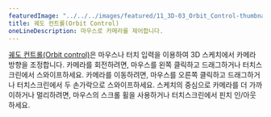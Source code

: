 ---
featuredImage: "../../../images/featured/11_3D-03_Orbit_Control-thumbnail.png"
title: 궤도 컨트롤(Orbit Control)
oneLineDescription: 마우스로 카메라를 제어합니다.
---

<a href="https://p5js.org/reference/p5/orbitControl" target="_blank">궤도 컨트롤(Orbit control)</a>은 
마우스나 터치 입력을 이용하여 3D 스케치에서 카메라 방향을 조정합니다. 
카메라를 회전하려면, 마우스를 왼쪽 클릭하고 드래그하거나 터치스크린에서 스와이프하세요. 
카메라를 이동하려면, 마우스를 오른쪽 클릭하고 드래그하거나 터치스크린에서 두 손가락으로 스와이프하세요. 
스케치의 중심으로 카메라를 더 가까이하거나 멀리하려면, 마우스의 스크롤 휠을 사용하거나 터치스크린에서 핀치 인/아웃하세요.